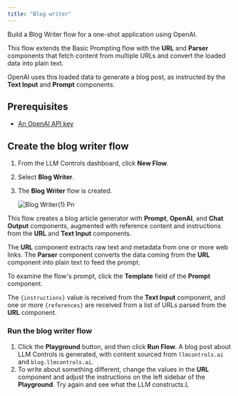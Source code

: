 ```yaml
---
title: "Blog writer"
---
```


Build a Blog Writer flow for a one-shot application using OpenAI.

This flow extends the Basic Prompting flow with the **URL** and **Parser** components that fetch content from multiple URLs and convert the loaded data into plain text.

OpenAI uses this loaded data to generate a blog post, as instructed by the **Text Input** and **Prompt** components.

## **Prerequisites**[**​**](https://docs.langflow.org/blog-writer#prerequisites)

- [An OpenAI API key](https://platform.openai.com/)

## **Create the blog writer flow**[**​**](https://docs.langflow.org/blog-writer#create-the-blog-writer-flow)

1. From the LLM Controls dashboard, click **New Flow**.
2. Select **Blog Writer**.
3. The **Blog Writer** flow is created.

   ![Blog Writer(1) Pn](/images/blog_writer\(1\).png)

This flow creates a blog article generator with **Prompt**, **OpenAI**, and **Chat Output** components, augmented with reference content and instructions from the **URL** and **Text Input** components.

The **URL** component extracts raw text and metadata from one or more web links. The **Parser** component converts the data coming from the **URL** component into plain text to feed the prompt.

To examine the flow's prompt, click the **Template** field of the **Prompt** component.

The `{instructions}` value is received from the **Text Input** component, and one or more `{references}` are received from a list of URLs parsed from the **URL** component.

### **Run the blog writer flow**

1. Click the **Playground** button, and then click **Run Flow**. A blog post about LLM Controls is generated, with content sourced from `llmcontrols.ai` and `blog.llmcontrols.ai`.
2. To write about something different, change the values in the **URL** component and adjust the instructions on the left sidebar of the **Playground**. Try again and see what the LLM constructs.L